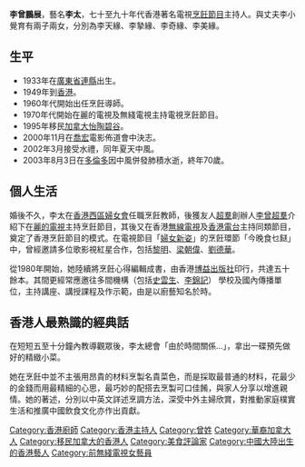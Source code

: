 {{unreferenced|time=2016-09-07T04:09:32+00:00}}
{{藝人
| 姓名    = 李曾鵬展
| 類型    = 節目主持
| 暱稱    = 李太
| 出生名   = 曾鵬展
| 出生日期 = 1933年
| 出生地   = {{ROC}}[[廣東省|廣東省]]連縣
| 逝世日期 = {{death date and age|2003|8|3|1933|1|1}}
| 死亡地   = {{CAN}}[[多倫多|多倫多]]
| 職業    = 節目主持、烹飪導師
| 配偶    = 李小覺
| 子女    = 李天緣、李摯緣、李奇緣、李美緣
}}
'''李曾鵬展'''{{BD|1933年||2003年|8月3日}}，藝名'''李太'''，七十至九十年代香港著名電視[[烹飪節目|烹飪節目]]主持人。與丈夫李小覺育有兩子兩女，分別為李天緣、李摯緣、李奇緣、李美緣。

== 生平 ==
* 1933年在[[廣東省|廣東省]][[连州市|連縣]]出生。
* 1949年到[[香港|香港]]。
* 1960年代開始出任烹飪導師。
* 1970年代開始在麗的電視及無綫電視主持電視烹飪節目。
* 1995年移民[[加拿大|加拿大]][[怡陶碧谷|怡陶碧谷]]。
* 2000年11月在[[喬宏|喬宏]]電影佈道會中決志。
* 2002年3月接受水禮，同年夏天中風。
* 2003年8月3日在[[多倫多|多倫多]]因中風併發肺積水逝，終年70歲。

== 個人生活 ==
婚後不久，李太在[[香港西區婦女會|香港西區婦女會]]任職烹飪教師，後獲友人[[超羣|超羣]]創辦人[[李曾超羣|李曾超羣]]介紹下在[[麗的電視|麗的電視]]主持烹飪節目，其後又在香港[[無線電視|無線電視]]及[[香港電台|香港電台]]主持同類節目，奠定了香港烹飪節目的模式。在電視節目「[[婦女新姿|婦女新姿]]」的烹飪環節「今晚食乜餸」中，曾經邀請多位歌影視紅星合作，包括[[黎明|黎明]]、[[梁朝偉|梁朝偉]]、[[劉德華|劉德華]]。

從1980年開始，她陸續將烹飪心得編輯成書，由香港[[博益出版社|博益出版社]]印行，共達五十餘本。其間更經常應邀往多間機構（包括[[史雲生|史雲生]]、[[李錦記|李錦記]]） 學校及國內傳播單位，主持講座、講授課程及作示範，由是以廚藝知名於時。

== 香港人最熟識的經典話 ==
在短短五至十分鐘內教導觀眾後，李太總會「由於時間關係...」，拿出一碟預先做好的精緻小菜。

她在烹飪中並不主張用昂貴的材料烹製名貴菜色，而是採取最普通的材料，花最少的金錢而用最精細的心思，最巧妙的配搭去烹製可口佳餚，與家人分享以增進親情。她的著述，分別以中英文詳述烹調方法，深受中外主婦欣賞，對推動家庭樸實生活和推廣中國飲食文化亦作出貢獻。

[[Category:香港廚師|Category:香港廚師]]
[[Category:香港主持人|Category:香港主持人]]
[[Category:曾姓|Category:曾姓]]
[[Category:華裔加拿大人|Category:華裔加拿大人]]
[[Category:移民加拿大的香港人|Category:移民加拿大的香港人]]
[[Category:美食評論家|Category:美食評論家]]
[[Category:中國大陸出生的香港藝人|Category:中國大陸出生的香港藝人]]
[[Category:前無綫電視女藝員|Category:前無綫電視女藝員]]